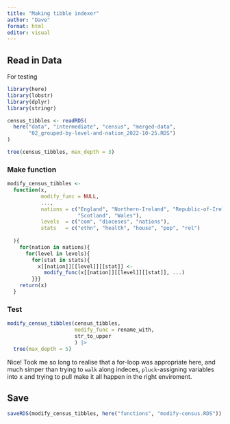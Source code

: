 ```yaml
---
title: "Making tibble indexer"
author: "Dave"
format: html
editor: visual
---
```


## Read in Data

For testing

```r
library(here)
library(lobstr)
library(dplyr)
library(stringr)
```

```r
census_tibbles <- readRDS(
  here("data", "intermediate", "census", "merged-data",
       "02_grouped-by-level-and-nation_2022-10-25.RDS")
)

tree(census_tibbles, max_depth = 3)
```

### Make function

```r
modify_census_tibbles <-
  function(x,
           modify_func = NULL,
           ...,
           nations = c("England", "Northern-Ireland", "Republic-of-Ireland",
                       "Scotland", "Wales"),
           levels  = c("com", "dioceses", "nations"),
           stats   = c("ethn", "health", "house", "pop", "rel")
           
  ){
    for(nation in nations){
      for(level in levels){
        for(stat in stats){
          x[[nation]][[level]][[stat]] <-
            modify_func(x[[nation]][[level]][[stat]], ...)
        }}}
    return(x)
  }
```

### Test

```r

modify_census_tibbles(census_tibbles,
                      modify_func = rename_with,
                      str_to_upper
                      ) |> 
  tree(max_depth = 5)
```

Nice! Took me so long to realise that a for-loop was appropriate here, and much simper than trying to `walk` along indeces, `pluck`-assigning variables into x and trying to pull make it all happen in the right enviroment.

## Save

```r
saveRDS(modify_census_tibbles, here("functions", "modify-census.RDS"))
```
